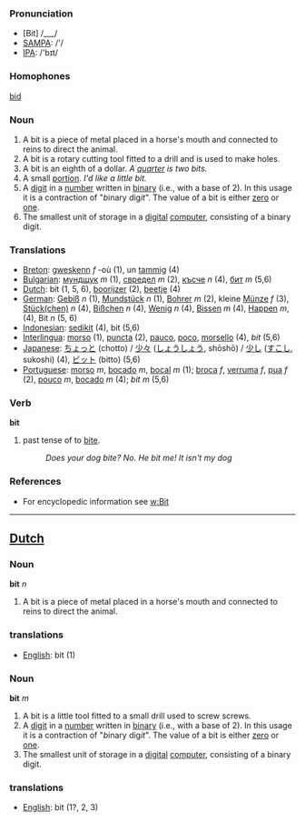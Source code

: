 === Pronunciation ===
* [Bit] /___/
*[[w:SAMPA|SAMPA]]: /'/
*[[w:IPA|IPA]]: /'bɪt/

=== Homophones ===

[[bid]]

===Noun===
#A bit is a piece of metal placed in a horse's mouth and connected to reins to direct the animal. 
#A bit is a rotary cutting tool fitted to a drill and is used to make holes. 
#A bit is an eighth of a dollar. ''A [[quarter]] is two bits.''
#A small [[portion]]. ''I'd like a little bit.''
#A [[digit]] in a [[number]] written in [[binary]] (i.e., with a base of 2). In this usage it is a contraction of "''b''inary dig''it''". The value of a bit is either [[zero]] or [[one]].
#The smallest unit of storage in a [[digital]] [[computer]], consisting of a binary digit.

===Translations===
*[[Breton]]: [[gweskenn]] ''f'' -où (1), un [[tamm]]ig (4)
*[[Bulgarian]]: [[мундщук]] ''m'' (1), [[свредел]] ''m'' (2), [[късче]] ''n'' (4), [[бит]] ''m'' (5,6)
*[[Dutch]]: bit (1, 5, 6), [[boorijzer]] (2), [[beetje]] (4)
*[[German]]: [[Gebiß]] ''n'' (1), [[Mundstück]] ''n'' (1), [[Bohrer]] ''m'' (2),  kleine [[Münze]] ''f'' (3),  [[Stück|Stück(chen)]] ''n'' (4), [[Bißchen]] ''n'' (4), [[Wenig]] ''n'' (4), [[Bissen]] ''m'' (4), [[Happen]] ''m'', (4), Bit ''n'' (5, 6)
*[[Indonesian]]: [[sedikit]] (4), bit (5,6)
*[[Interlingua]]: [[morso]] (1), [[puncta]] (2), [[pauco]], [[poco]], [[morsello]] (4), ''bit'' (5,6)
*[[Japanese]]: [[ちょっと]] (chotto) / [[少々]] ([[しょうしょう]], shōshō) / [[少し]] ([[すこし]], sukoshi) (4), [[ビット]] (bitto) (5,6)
*[[Portuguese]]: [[morso]] ''m'', [[bocado]] ''m'', [[bocal]] ''m'' (1); [[broca]] ''f'', [[verruma]] ''f'', [[pua]] ''f'' (2), [[pouco]] ''m'', [[bocado]] ''m'' (4); ''bit'' ''m'' (5,6)

===Verb===

'''bit'''

# past tense of to [[bite]]. 
#:''Does your dog bite? No. He bit me! It isn't my dog''

===References===
*For encyclopedic information see [[w:Bit]]

----

==[[Dutch]]==

===Noun===

'''bit''' ''n''

#A bit is a piece of metal placed in a horse's mouth and connected to reins to direct the animal.

===translations===
*[[English]]: bit (1)

===Noun===

'''bit''' ''m''

#A bit is a little tool fitted to a small drill used to screw screws. 
#A [[digit]] in a [[number]] written in [[binary]] (i.e., with a base of 2). In this usage it is a contraction of "''b''inary dig''it''". The value of a bit is either [[zero]] or [[one]].
#The smallest unit of storage in a [[digital]] [[computer]], consisting of a binary digit.

===translations===
*[[English]]: bit (1?, 2, 3)